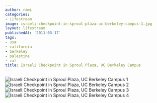 ```yaml
---
author: rami
categories:
- Lifestream
image: israeli-checkpoint-in-sproul-plaza-uc-berkeley-campus-1.jpg
layout: lifestream
publishedAt: '2011-03-17'
tags:
- usa
- california
- berkeley
- palestine
- cal
title: Israeli Checkpoint in Sproul Plaza, UC Berkeley Campus
---
```


![Israeli Checkpoint in Sproul Plaza, UC Berkeley Campus 1](/assets/images/content/lifestream/israeli-checkpoint-in-sproul-plaza-uc-berkeley-campus-1.jpg)
![Israeli Checkpoint in Sproul Plaza, UC Berkeley Campus 2](/assets/images/content/lifestream/israeli-checkpoint-in-sproul-plaza-uc-berkeley-campus-2.jpg)
![Israeli Checkpoint in Sproul Plaza, UC Berkeley Campus 3](/assets/images/content/lifestream/israeli-checkpoint-in-sproul-plaza-uc-berkeley-campus-3.jpg)
![Israeli Checkpoint in Sproul Plaza, UC Berkeley Campus 4](/assets/images/content/lifestream/israeli-checkpoint-in-sproul-plaza-uc-berkeley-campus-4.jpg)
